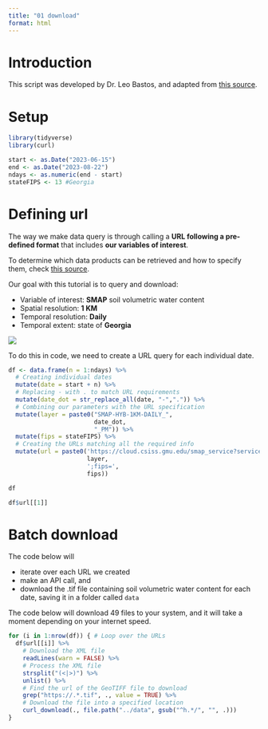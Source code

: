 ```yaml
---
title: "01 download"
format: html
---
```


# Introduction  
This script was developed by Dr. Leo Bastos, and adapted from [this source]("https://nassgeo.csiss.gmu.edu/Crop-CASMA-Developer/wps/overview/").


# Setup  
```r
library(tidyverse)
library(curl)
```

```r
start <- as.Date("2023-06-15")
end <- as.Date("2023-08-22")
ndays <- as.numeric(end - start)
stateFIPS <- 13 #Georgia
```


# Defining url  
The way we make data query is through calling a **URL following a pre-defined format** that includes **our variables of interest**.    

To determine which data products can be retrieved and how to specify them, check [this source](https://nassgeo.csiss.gmu.edu/Crop-CASMA-Developer/data/dataNamingConvention/).  

Our goal with this tutorial is to query and download:  

- Variable of interest: **SMAP** soil volumetric water content  
- Spatial resolution: **1 KM**  
- Temporal resolution: **Daily**  
- Temporal extent: state of **Georgia**  

![](../data/dataselection.png) 

To do this in code, we need to create a URL query for each individual date.  

```r
df <- data.frame(n = 1:ndays) %>%
  # Creating individual dates 
  mutate(date = start + n) %>%
  # Replacing - with . to match URL requirements
  mutate(date_dot = str_replace_all(date, "-",".")) %>%
  # Combining our parameters with the URL specification
  mutate(layer = paste0("SMAP-HYB-1KM-DAILY_",
                        date_dot,
                        "_PM")) %>%
  mutate(fips = stateFIPS) %>%
  # Creating the URLs matching all the required info
  mutate(url = paste0('https://cloud.csiss.gmu.edu/smap_service?service=WPS&version=1.0.0&request=Execute&identifier=GetFileByFips&DataInputs=layer=',
                      layer,
                      ';fips=',
                      fips))

df
```

```r
df$url[[1]]
```

# Batch download  
The code below will  

- iterate over each URL we created  
- make an API call, and   
- download the .tif file containing soil volumetric water content for each date, saving it in a folder called `data`  

::: {.callout-warning}
The code below will download 49 files to your system, and it will take a moment depending on your internet speed.
:::  

```r
for (i in 1:nrow(df)) { # Loop over the URLs
  df$url[[i]] %>%
    # Download the XML file
    readLines(warn = FALSE) %>% 
    # Process the XML file
    strsplit("(<|>)") %>% 
    unlist() %>%
    # Find the url of the GeoTIFF file to download
    grep("https://.*.tif", ., value = TRUE) %>%
    # Download the file into a specified location
    curl_download(., file.path("../data", gsub("^h.*/", "", .)))
}
```




